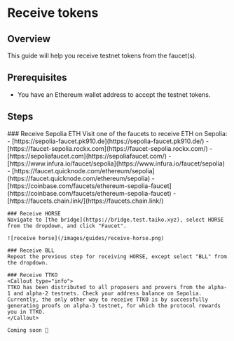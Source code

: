 
# Receive tokens

## Overview

This guide will help you receive testnet tokens from the faucet(s).

## Prerequisites

- You have an Ethereum wallet address to accept the testnet tokens.

## Steps

<Steps>
    ### Receive Sepolia ETH
    Visit one of the faucets to receive ETH on Sepolia:
      - [https://sepolia-faucet.pk910.de](https://sepolia-faucet.pk910.de/)
      - [https://faucet-sepolia.rockx.com](https://faucet-sepolia.rockx.com/)
      - [https://sepoliafaucet.com](https://sepoliafaucet.com/)
      - [https://www.infura.io/faucet/sepolia](https://www.infura.io/faucet/sepolia)
      - [https://faucet.quicknode.com/ethereum/sepolia](https://faucet.quicknode.com/ethereum/sepolia)
      - [https://coinbase.com/faucets/ethereum-sepolia-faucet](https://coinbase.com/faucets/ethereum-sepolia-faucet)
      - [https://faucets.chain.link/](https://faucets.chain.link/)

    ### Receive HORSE
    Navigate to [the bridge](https://bridge.test.taiko.xyz), select HORSE from the dropdown, and click "Faucet".

    ![receive horse](/images/guides/receive-horse.png)

    ### Receive BLL
    Repeat the previous step for receiving HORSE, except select "BLL" from the dropdown.

    ### Receive TTKO
    <Callout type="info">
    TTKO has been distributed to all proposers and provers from the alpha-1 and alpha-2 testnets. Check your address balance on Sepolia. Currently, the only other way to receive TTKO is by successfully generating proofs on alpha-3 testnet, for which the protocol rewards you in TTKO.
    </Callout>

    Coming soon 👀
</Steps>

